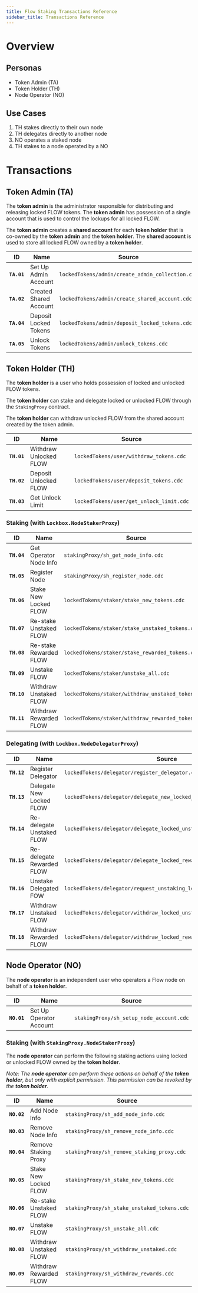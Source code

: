 ```yaml
---
title: Flow Staking Transactions Reference
sidebar_title: Transactions Reference
---
```


# Overview

## Personas

- Token Admin (TA)
- Token Holder (TH)
- Node Operator (NO)

## Use Cases

1. TH stakes directly to their own node
1. TH delegates directly to another node
1. NO operates a staked node
1. TH stakes to a node operated by a NO

# Transactions

## Token Admin (TA)

The **token admin** is the administrator responsible for distributing and 
releasing locked FLOW tokens. The **token admin** has possession of a single 
account that is used to control the lockups for all locked FLOW.

The **token admin** creates a **shared account** for each **token holder**
that is co-owned by the **token admin** and the **token holder**. 
The **shared account** is used to store all locked FLOW owned by a **token holder**. 

| ID | Name | Source |
|----|------|--------|
|**`TA.01`**| Set Up Admin Account     | `lockedTokens/admin/create_admin_collection.cdc` |
|**`TA.02`**| Created Shared Account   | `lockedTokens/admin/create_shared_account.cdc` |
|**`TA.04`**| Deposit Locked Tokens    | `lockedTokens/admin/deposit_locked_tokens.cdc` |
|**`TA.05`**| Unlock Tokens            | `lockedTokens/admin/unlock_tokens.cdc` |

## Token Holder (TH)

The **token holder** is a user who holds possession of 
locked and unlocked FLOW tokens.

The **token holder** can stake and delegate locked or unlocked FLOW
through the `StakingProxy` contract.

The **token holder** can withdraw unlocked FLOW from the shared account created 
by the token admin.

| ID | Name | Source |
|----|------|--------|
|**`TH.01`**| Withdraw Unlocked FLOW | `lockedTokens/user/withdraw_tokens.cdc` |
|**`TH.02`**| Deposit Unlocked FLOW  | `lockedTokens/user/deposit_tokens.cdc` |
|**`TH.03`**| Get Unlock Limit       | `lockedTokens/user/get_unlock_limit.cdc` |

### Staking (with `Lockbox.NodeStakerProxy`)

| ID | Name | Source |
|----|------|--------|
|**`TH.04`**| Get Operator Node Info       | `stakingProxy/sh_get_node_info.cdc` | 
|**`TH.05`**| Register Node                | `stakingProxy/sh_register_node.cdc` |
|**`TH.06`**| Stake New Locked FLOW        | `lockedTokens/staker/stake_new_tokens.cdc` |
|**`TH.07`**| Re-stake Unstaked FLOW       | `lockedTokens/staker/stake_unstaked_tokens.cdc` |
|**`TH.08`**| Re-stake Rewarded FLOW       | `lockedTokens/staker/stake_rewarded_tokens.cdc` |
|**`TH.09`**| Unstake FLOW                 | `lockedTokens/staker/unstake_all.cdc` |
|**`TH.10`**| Withdraw Unstaked FLOW       | `lockedTokens/staker/withdraw_unstaked_tokens.cdc` |
|**`TH.11`**| Withdraw Rewarded FLOW       | `lockedTokens/staker/withdraw_rewarded_tokens.cdc` |

### Delegating (with `Lockbox.NodeDelegatorProxy`)

| ID | Name | Source |
|----|------|--------|
|**`TH.12`**| Register Delegator        | `lockedTokens/delegator/register_delegator.cdc` |
|**`TH.13`**| Delegate New Locked FLOW  | `lockedTokens/delegator/delegate_new_locked_tokens.cdc` |
|**`TH.14`**| Re-delegate Unstaked FLOW | `lockedTokens/delegator/delegate_locked_unstaked_tokens.cdc` | 
|**`TH.15`**| Re-delegate Rewarded FLOW | `lockedTokens/delegator/delegate_locked_rewarded_tokens.cdc` |
|**`TH.16`**| Unstake Delegated FOW     | `lockedTokens/delegator/request_unstaking_locked_delegated_tokens.cdc` |
|**`TH.17`**| Withdraw Unstaked FLOW    | `lockedTokens/delegator/withdraw_locked_unstaked_delegated_tokens` |
|**`TH.18`**| Withdraw Rewarded FLOW    | `lockedTokens/delegator/withdraw_locked_rewarded_delegated_tokens.cdc` |

## Node Operator (NO)

The **node operator** is an independent user who operators a Flow node on
behalf of a **token holder**.

| ID | Name | Source |
|----|------|--------|
|**`NO.01`**| Set Up Operator Account | `stakingProxy/sh_setup_node_account.cdc` | 

### Staking (with `StakingProxy.NodeStakerProxy`)

The  **node operator** can perform the following
staking actions using locked or unlocked FLOW owned by the **token holder**.

_Note: The **node operator** can perform these actions on behalf of 
the **token holder**, but only with explicit permission. 
This permission can be revoked by the **token holder**._

| ID | Name | Source |
|----|------|--------|
|**`NO.02`**| Add Node Info          | `stakingProxy/sh_add_node_info.cdc` | 
|**`NO.03`**| Remove Node Info       | `stakingProxy/sh_remove_node_info.cdc` | 
|**`NO.04`**| Remove Staking Proxy   | `stakingProxy/sh_remove_staking_proxy.cdc` | 
|**`NO.05`**| Stake New Locked FLOW  | `stakingProxy/sh_stake_new_tokens.cdc` | 
|**`NO.06`**| Re-stake Unstaked FLOW | `stakingProxy/sh_stake_unstaked_tokens.cdc` | 
|**`NO.07`**| Unstake FLOW           | `stakingProxy/sh_unstake_all.cdc` | 
|**`NO.08`**| Withdraw Unstaked FLOW | `stakingProxy/sh_withdraw_unstaked.cdc` | 
|**`NO.09`**| Withdraw Rewarded FLOW | `stakingProxy/sh_withdraw_rewards.cdc` | 
